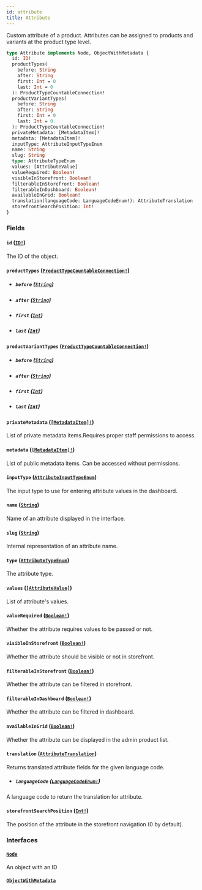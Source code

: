 ```yaml
---
id: attribute
title: Attribute
---
```


Custom attribute of a product. Attributes can be assigned to products and variants at the product type level.

```graphql
type Attribute implements Node, ObjectWithMetadata {
  id: ID!
  productTypes(
    before: String
    after: String
    first: Int = 0
    last: Int = 0
  ): ProductTypeCountableConnection!
  productVariantTypes(
    before: String
    after: String
    first: Int = 0
    last: Int = 0
  ): ProductTypeCountableConnection!
  privateMetadata: [MetadataItem]!
  metadata: [MetadataItem]!
  inputType: AttributeInputTypeEnum
  name: String
  slug: String
  type: AttributeTypeEnum
  values: [AttributeValue]
  valueRequired: Boolean!
  visibleInStorefront: Boolean!
  filterableInStorefront: Boolean!
  filterableInDashboard: Boolean!
  availableInGrid: Boolean!
  translation(languageCode: LanguageCodeEnum!): AttributeTranslation
  storefrontSearchPosition: Int!
}
```

### Fields

#### `id` ([`ID!`](/api-reference/scalars/id.mdx))

The ID of the object.

#### `productTypes` ([`ProductTypeCountableConnection!`](/api-reference/objects/product-type-countable-connection.mdx))

- ##### `before` ([`String`](/api-reference/scalars/string.mdx))

- ##### `after` ([`String`](/api-reference/scalars/string.mdx))

- ##### `first` ([`Int`](/api-reference/scalars/int.mdx))

- ##### `last` ([`Int`](/api-reference/scalars/int.mdx))

#### `productVariantTypes` ([`ProductTypeCountableConnection!`](/api-reference/objects/product-type-countable-connection.mdx))

- ##### `before` ([`String`](/api-reference/scalars/string.mdx))

- ##### `after` ([`String`](/api-reference/scalars/string.mdx))

- ##### `first` ([`Int`](/api-reference/scalars/int.mdx))

- ##### `last` ([`Int`](/api-reference/scalars/int.mdx))

#### `privateMetadata` ([`[MetadataItem]!`](/api-reference/objects/metadata-item.mdx))

List of private metadata items.Requires proper staff permissions to access.

#### `metadata` ([`[MetadataItem]!`](/api-reference/objects/metadata-item.mdx))

List of public metadata items. Can be accessed without permissions.

#### `inputType` ([`AttributeInputTypeEnum`](/api-reference/enums/attribute-input-type-enum.mdx))

The input type to use for entering attribute values in the dashboard.

#### `name` ([`String`](/api-reference/scalars/string.mdx))

Name of an attribute displayed in the interface.

#### `slug` ([`String`](/api-reference/scalars/string.mdx))

Internal representation of an attribute name.

#### `type` ([`AttributeTypeEnum`](/api-reference/enums/attribute-type-enum.mdx))

The attribute type.

#### `values` ([`[AttributeValue]`](/api-reference/objects/attribute-value.mdx))

List of attribute's values.

#### `valueRequired` ([`Boolean!`](/api-reference/scalars/boolean.mdx))

Whether the attribute requires values to be passed or not.

#### `visibleInStorefront` ([`Boolean!`](/api-reference/scalars/boolean.mdx))

Whether the attribute should be visible or not in storefront.

#### `filterableInStorefront` ([`Boolean!`](/api-reference/scalars/boolean.mdx))

Whether the attribute can be filtered in storefront.

#### `filterableInDashboard` ([`Boolean!`](/api-reference/scalars/boolean.mdx))

Whether the attribute can be filtered in dashboard.

#### `availableInGrid` ([`Boolean!`](/api-reference/scalars/boolean.mdx))

Whether the attribute can be displayed in the admin product list.

#### `translation` ([`AttributeTranslation`](/api-reference/objects/attribute-translation.mdx))

Returns translated attribute fields for the given language code.

- ##### `languageCode` ([`LanguageCodeEnum!`](/api-reference/enums/language-code-enum.mdx))

A language code to return the translation for attribute.

#### `storefrontSearchPosition` ([`Int!`](/api-reference/scalars/int.mdx))

The position of the attribute in the storefront navigation (0 by default).

### Interfaces

#### [`Node`](/api-reference/interfaces/node.mdx)

An object with an ID

#### [`ObjectWithMetadata`](/api-reference/interfaces/object-with-metadata.mdx)
